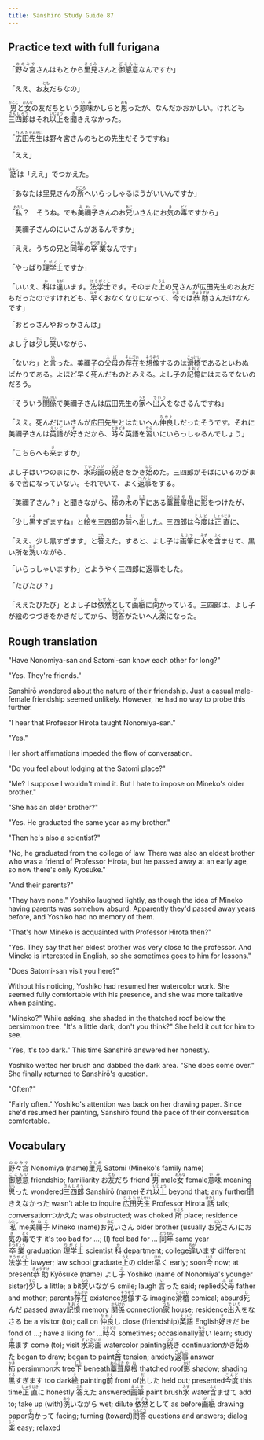 ```yaml
---
title: Sanshiro Study Guide 87
---
```


## Practice text with full furigana

<p>
「<ruby><rb>野々宮</rb><rt>ののみや</rt></ruby>さんはもとから<ruby><rb>里見</rb><rt>さとみ</rt></ruby>さんと<ruby><rb>御懇意</rb><rt>ごこんい</rt></ruby>なんですか」
</p>

<p>
「ええ。お<ruby><rb>友</rb><rt>とも</rt></ruby>だちなの」
</p>

<p>
<ruby><rb>男</rb><rt>おとこ</rt></ruby>と<ruby><rb>女</rb><rt>おんな</rt></ruby>の友だちという<ruby><rb>意味</rb><rt>いみ</rt></ruby>かしらと<ruby><rb>思</rb><rt>おも</rt></ruby>ったが、なんだかおかしい。けれども<ruby><rb>三四郎</rb><rt>さんしろう</rt></ruby>はそれ<ruby><rb>以上</rb><rt>いじょう</rt></ruby>を<ruby><rb>聞</rb><rt>き</rt></ruby>きえなかった。
</p>

<p>
「<ruby><rb>広田</rb><rt>ひろた</rt></ruby><ruby><rb>先生</rb><rt>せんせい</rt></ruby>は野々宮さんのもとの先生だそうですね」
</p>

「ええ」

<p>
<ruby><rb>話</rb><rt>はなし</rt></ruby>は「ええ」でつかえた。
</p>

<p>
「あなたは里見さんの<ruby><rb>所</rb><rt>ところ</rt></ruby>へいらっしゃるほうがいいんですか」
</p>

<p>
「<ruby><rb>私</rb><rt>わたし</rt></ruby>？　そうね。でも<ruby><rb>美禰子</rb><rt>みねこ</rt></ruby>さんのお<ruby><rb>兄</rb><rt>あに</rt></ruby>いさんにお<ruby><rb>気</rb><rt>き</rt></ruby>の<ruby><rb>毒</rb><rt>どく</rt></ruby>ですから」
</p>

「美禰子さんのにいさんがあるんですか」

<p>
「ええ。うちの兄と<ruby><rb>同年</rb><rt>どうねん</rt></ruby>の<ruby><rb>卒業</rb><rt>そつぎょう</rt></ruby>なんです」
</p>

<p>
「やっぱり<ruby><rb>理学士</rb><rt>りがくし</rt></ruby>ですか」
</p>

<p>
「いいえ、<ruby><rb>科</rb><rt>か</rt></ruby>は<ruby><rb>違</rb><rt>ちが</rt></ruby>います。<ruby><rb>法学士</rb><rt>ほうがくし</rt></ruby>です。そのまた<ruby><rb>上</rb><rt>うえ</rt></ruby>の兄さんが広田先生のお友だちだったのですけれども、<ruby><rb>早</rb><rt>はや</rt></ruby>くおなくなりになって、<ruby><rb>今</rb><rt>いま</rt></ruby>では<ruby><rb>恭助</rb><rt>きょうすけ</rt></ruby>さんだけなんです」
</p>

「おとっさんやおっかさんは」

<p>
よし<ruby><rb>子</rb><rt>こ</rt></ruby>は<ruby><rb>少</rb><rt>すこ</rt></ruby>し<ruby><rb>笑</rb><rt>わら</rt></ruby>いながら、
</p>

<p>
「ないわ」と<ruby><rb>言</rb><rt>い</rt></ruby>った。美禰子の<ruby><rb>父母</rb><rt>ふぼ</rt></ruby>の<ruby><rb>存在</rb><rt>そんざい</rt></ruby>を<ruby><rb>想像</rb><rt>そうぞう</rt></ruby>するのは<ruby><rb>滑稽</rb><rt>こっけい</rt></ruby>であるといわぬばかりである。よほど早く<ruby><rb>死</rb><rt>し</rt></ruby>んだものとみえる。よし子の<ruby><rb>記憶</rb><rt>きおく</rt></ruby>にはまるでないのだろう。
</p>

<p>
「そういう<ruby><rb>関係</rb><rt>かんけい</rt></ruby>で美禰子さんは広田先生の<ruby><rb>家</rb><rt>うち</rt></ruby>へ<ruby><rb>出入</rb><rt>でいり</rt></ruby>をなさるんですね」
</p>

<p>
「ええ。死んだにいさんが広田先生とはたいへん<ruby><rb>仲良</rb><rt>なかよ</rt></ruby>しだったそうです。それに美禰子さんは<ruby><rb>英語</rb><rt>えいご</rt></ruby>が<ruby><rb>好</rb><rt>す</rt></ruby>きだから、<ruby><rb>時々</rb><rt>ときどき</rt></ruby>英語を<ruby><rb>習</rb><rt>なら</rt></ruby>いにいらっしゃるんでしょう」
</p>

<p>
「こちらへも<ruby><rb>来</rb><rt>き</rt></ruby>ますか」
</p>

<p>
よし子はいつのまにか、<ruby><rb>水彩画</rb><rt>すいさいが</rt></ruby>の<ruby><rb>続</rb><rt>つづ</rt></ruby>きをかき<ruby><rb>始</rb><rt>はじ</rt></ruby>めた。三四郎がそばにいるのがまるで<ruby><rb>苦</rb><rt>く</rt></ruby>になっていない。それでいて、よく<ruby><rb>返事</rb><rt>へんじ</rt></ruby>をする。
</p>

<p>
「美禰子さん？」と聞きながら、<ruby><rb>柿</rb><rt>かき</rt></ruby>の<ruby><rb>木</rb><rt>き</rt></ruby>の<ruby><rb>下</rb><rt>した</rt></ruby>にある<ruby><rb>藁葺</rb><rt>わらぶき</rt></ruby><ruby><rb>屋根</rb><rt>やね</rt></ruby>に<ruby><rb>影</rb><rt>かげ</rt></ruby>をつけたが、
</p>

<p>
「少し<ruby><rb>黒</rb><rt>くろ</rt></ruby>すぎますね」と<ruby><rb>絵</rb><rt>え</rt></ruby>を三四郎の<ruby><rb>前</rb><rt>まえ</rt></ruby>へ<ruby><rb>出</rb><rt>だ</rt></ruby>した。三四郎は<ruby><rb>今度</rb><rt>こんど</rt></ruby>は<ruby><rb>正直</rb><rt>しょうじき</rt></ruby>に、
</p>

<p>
「ええ、少し黒すぎます」と<ruby><rb>答</rb><rt>こた</rt></ruby>えた。すると、よし子は<ruby><rb>画筆</rb><rt>えふで</rt></ruby>に<ruby><rb>水</rb><rt>みず</rt></ruby>を<ruby><rb>含</rb><rt>ふく</rt></ruby>ませて、黒い所を<ruby><rb>洗</rb><rt>あら</rt></ruby>いながら、
</p>

「いらっしゃいますわ」とようやく三四郎に返事をした。

「たびたび？」

<p>
「ええたびたび」とよし子は<ruby><rb>依然</rb><rt>いぜん</rt></ruby>として<ruby><rb>画紙</rb><rt>がし</rt></ruby>に<ruby><rb>向</rb><rt>む</rt></ruby>かっている。三四郎は、よし子が絵のつづきをかきだしてから、<ruby><rb>問答</rb><rt>もんどう</rt></ruby>がたいへん<ruby><rb>楽</rb><rt>らく</rt></ruby>になった。
</p>


## Rough translation

"Have Nonomiya-san and Satomi-san know each other for long?" 

"Yes. They're friends."

Sanshirō wondered about the nature of their friendship. Just a casual male-female friendship seemed unlikely. However, he had no way to probe this further.

"I hear that Professor Hirota taught Nonomiya-san."

"Yes."

Her short affirmations impeded the flow of conversation.

"Do you feel about lodging at the Satomi place?"

"Me? I suppose I wouldn't mind it. But I hate to impose on Mineko's older brother."

"She has an older brother?"

"Yes. He graduated the same year as my brother."

"Then he's also a scientist?"

"No, he graduated from the college of law. There was also an eldest brother who was a friend of Professor Hirota, but he passed away at an early age, so now there's only Kyōsuke."

"And their parents?"

"They have none." Yoshiko laughed lightly, as though the idea of Mineko having parents was somehow absurd. Apparently they'd passed away years before, and Yoshiko had no memory of them.

"That's how Mineko is acquainted with Professor Hirota then?"

"Yes. They say that her eldest brother was very close to the professor. And Mineko is interested in English, so she sometimes goes to him for lessons."

"Does Satomi-san visit you here?"

Without his noticing, Yoshiko had resumed her watercolor work. She seemed fully comfortable with his presence, and she was more talkative when painting.

"Mineko?" While asking, she shaded in the thatched roof below the persimmon tree. "It's a little dark, don't you think?" She held it out for him to see.

"Yes, it's too dark." This time Sanshirō answered her honestly.

Yoshiko wetted her brush and dabbed the dark area. "She does come over." She finally returned to Sanshirō's question.

"Often?"

"Fairly often." Yoshiko's attention was back on her drawing paper. Since she'd resumed her painting, Sanshirō found the pace of their conversation comfortable.    


## Vocabulary

<p>
<span class="vocabstudy"><ruby><rb>野々宮</rb><rt>ののみや</rt></ruby>&nbsp;Nonomiya (name)</span><span class="vocabstudy"><ruby><rb>里見</rb><rt>さとみ</rt></ruby>&nbsp;Satomi (Mineko's family name)</span><span class="vocabstudy"><ruby><rb>御懇意</rb><rt>ごこんい</rt></ruby>&nbsp;friendship; familiarity</span>
<span class="vocabstudy">お<ruby><rb>友</rb><rt>とも</rt></ruby>だち&nbsp;friend</span>
<span class="vocabstudy"><ruby><rb>男</rb><rt>おとこ</rt></ruby>&nbsp;male</span><span class="vocabstudy"><ruby><rb>女</rb><rt>おんな</rt></ruby>&nbsp;female</span><span class="vocabstudy"><ruby><rb>意味</rb><rt>いみ</rt></ruby>&nbsp;meaning</span><span class="vocabstudy"><ruby><rb>思</rb><rt>おも</rt></ruby>った&nbsp;wondered</span><span class="vocabstudy"><ruby><rb>三四郎</rb><rt>さんしろう</rt></ruby>&nbsp;Sanshirō (name)</span><span class="vocabstudy">それ<ruby><rb>以上</rb><rt>いじょう</rt></ruby>&nbsp;beyond that; any further</span><span class="vocabstudy"><ruby><rb>聞</rb><rt>き</rt></ruby>きえなかった&nbsp;wasn't able to inquire</span>
<span class="vocabstudy"><ruby><rb>広田</rb><rt>ひろた</rt></ruby><ruby><rb>先生</rb><rt>せんせい</rt></ruby>&nbsp;Professor Hirota</span>
<span class="vocabstudy"><ruby><rb>話</rb><rt>はなし</rt></ruby>&nbsp;talk; conversation</span><span class="vocabstudy">つかえた&nbsp;was obstructed; was choked</span>
<span class="vocabstudy"><ruby><rb>所</rb><rt>ところ</rt></ruby>&nbsp;place; residence</span>
<span class="vocabstudy"><ruby><rb>私</rb><rt>わたし</rt></ruby>&nbsp;me</span><span class="vocabstudy"><ruby><rb>美禰子</rb><rt>みねこ</rt></ruby>&nbsp;Mineko (name)</span><span class="vocabstudy">お<ruby><rb>兄</rb><rt>あに</rt></ruby>いさん&nbsp;older brother (usually お<ruby><rb>兄</rb><rt>にい</rt></ruby>さん)</span><span class="vocabstudy">にお<ruby><rb>気</rb><rt>き</rt></ruby>の<ruby><rb>毒</rb><rt>どく</rt></ruby>です&nbsp;it's too bad for ...; (I) feel bad for ...</span>
<span class="vocabstudy"><ruby><rb>同年</rb><rt>どうねん</rt></ruby>&nbsp;same year</span><span class="vocabstudy"><ruby><rb>卒業</rb><rt>そつぎょう</rt></ruby>&nbsp;graduation</span>
<span class="vocabstudy"><ruby><rb>理学士</rb><rt>りがくし</rt></ruby>&nbsp;scientist</span>
<span class="vocabstudy"><ruby><rb>科</rb><rt>か</rt></ruby>&nbsp;department; college</span><span class="vocabstudy"><ruby><rb>違</rb><rt>ちが</rt></ruby>います&nbsp;different</span><span class="vocabstudy"><ruby><rb>法学士</rb><rt>ほうがくし</rt></ruby>&nbsp;lawyer; law school graduate</span><span class="vocabstudy"><ruby><rb>上</rb><rt>うえ</rt></ruby>の&nbsp;older</span><span class="vocabstudy"><ruby><rb>早</rb><rt>はや</rt></ruby>く&nbsp;early; soon</span><span class="vocabstudy"><ruby><rb>今</rb><rt>いま</rt></ruby>&nbsp;now; at present</span><span class="vocabstudy"><ruby><rb>恭助</rb><rt>きょうすけ</rt></ruby>&nbsp;Kyōsuke (name)</span>
<span class="vocabstudy">よし<ruby><rb>子</rb><rt>こ</rt></ruby>&nbsp;Yoshiko (name of Nonomiya's younger sister)</span><span class="vocabstudy"><ruby><rb>少</rb><rt>すこ</rt></ruby>し&nbsp;a little; a bit</span><span class="vocabstudy"><ruby><rb>笑</rb><rt>わら</rt></ruby>いながら&nbsp;smile; laugh</span>
<span class="vocabstudy"><ruby><rb>言</rb><rt>い</rt></ruby>った&nbsp;said; replied</span><span class="vocabstudy"><ruby><rb>父母</rb><rt>ふぼ</rt></ruby>&nbsp;father and mother; parents</span><span class="vocabstudy"><ruby><rb>存在</rb><rt>そんざい</rt></ruby>&nbsp;existence</span><span class="vocabstudy"><ruby><rb>想像</rb><rt>そうぞう</rt></ruby>する&nbsp;imagine</span><span class="vocabstudy"><ruby><rb>滑稽</rb><rt>こっけい</rt></ruby>&nbsp;comical; absurd</span><span class="vocabstudy"><ruby><rb>死</rb><rt>し</rt></ruby>んだ&nbsp;passed away</span><span class="vocabstudy"><ruby><rb>記憶</rb><rt>きおく</rt></ruby>&nbsp;memory</span>
<span class="vocabstudy"><ruby><rb>関係</rb><rt>かんけい</rt></ruby>&nbsp;connection</span><span class="vocabstudy"><ruby><rb>家</rb><rt>うち</rt></ruby>&nbsp;house; residence</span><span class="vocabstudy"><ruby><rb>出入</rb><rt>でいり</rt></ruby>をなさる&nbsp;be a visitor (to); call on</span>
<span class="vocabstudy"><ruby><rb>仲良</rb><rt>なかよ</rt></ruby>し&nbsp;close (friendship)</span><span class="vocabstudy"><ruby><rb>英語</rb><rt>えいご</rt></ruby>&nbsp;English</span><span class="vocabstudy"><ruby><rb>好</rb><rt>す</rt></ruby>きだ&nbsp;be fond of ...; have a liking for ...</span><span class="vocabstudy"><ruby><rb>時々</rb><rt>ときどき</rt></ruby>&nbsp;sometimes; occasionally</span><span class="vocabstudy"><ruby><rb>習</rb><rt>なら</rt></ruby>い&nbsp;learn; study</span>
<span class="vocabstudy"><ruby><rb>来</rb><rt>き</rt></ruby>ます&nbsp;come (to); visit</span>
<span class="vocabstudy"><ruby><rb>水彩画</rb><rt>すいさいが</rt></ruby>&nbsp;watercolor painting</span><span class="vocabstudy"><ruby><rb>続</rb><rt>つづ</rt></ruby>き&nbsp;continuation</span><span class="vocabstudy">かき<ruby><rb>始</rb><rt>はじ</rt></ruby>めた&nbsp;began to draw; began to paint</span><span class="vocabstudy"><ruby><rb>苦</rb><rt>く</rt></ruby>&nbsp;tension; anxiety</span><span class="vocabstudy"><ruby><rb>返事</rb><rt>へんじ</rt></ruby>&nbsp;answer</span>
<span class="vocabstudy"><ruby><rb>柿</rb><rt>かき</rt></ruby>&nbsp;persimmon</span><span class="vocabstudy"><ruby><rb>木</rb><rt>き</rt></ruby>&nbsp;tree</span><span class="vocabstudy"><ruby><rb>下</rb><rt>した</rt></ruby>&nbsp;beneath</span><span class="vocabstudy"><ruby><rb>藁葺</rb><rt>わらぶき</rt></ruby><ruby><rb>屋根</rb><rt>やね</rt></ruby>&nbsp;thatched roof</span><span class="vocabstudy"><ruby><rb>影</rb><rt>かげ</rt></ruby>&nbsp;shadow; shading</span>
<span class="vocabstudy"><ruby><rb>黒</rb><rt>くろ</rt></ruby>すぎます&nbsp;too dark</span><span class="vocabstudy"><ruby><rb>絵</rb><rt>え</rt></ruby>&nbsp;painting</span><span class="vocabstudy"><ruby><rb>前</rb><rt>まえ</rt></ruby>&nbsp;front of</span><span class="vocabstudy"><ruby><rb>出</rb><rt>だ</rt></ruby>した&nbsp;held out; presented</span><span class="vocabstudy"><ruby><rb>今度</rb><rt>こんど</rt></ruby>&nbsp;this time</span><span class="vocabstudy"><ruby><rb>正直</rb><rt>しょうじき</rt></ruby>に&nbsp;honestly</span>
<span class="vocabstudy"><ruby><rb>答</rb><rt>こた</rt></ruby>えた&nbsp;answered</span><span class="vocabstudy"><ruby><rb>画筆</rb><rt>えふで</rt></ruby>&nbsp;paint brush</span><span class="vocabstudy"><ruby><rb>水</rb><rt>みず</rt></ruby>&nbsp;water</span><span class="vocabstudy"><ruby><rb>含</rb><rt>ふく</rt></ruby>ませて&nbsp;add to; take up (with)</span><span class="vocabstudy"><ruby><rb>洗</rb><rt>あら</rt></ruby>いながら&nbsp;wet; dilute</span>
<span class="vocabstudy"><ruby><rb>依然</rb><rt>いぜん</rt></ruby>として&nbsp;as before</span><span class="vocabstudy"><ruby><rb>画紙</rb><rt>がし</rt></ruby>&nbsp;drawing paper</span><span class="vocabstudy"><ruby><rb>向</rb><rt>む</rt></ruby>かって&nbsp;facing; turning (toward)</span><span class="vocabstudy"><ruby><rb>問答</rb><rt>もんどう</rt></ruby>&nbsp;questions and answers; dialog</span><span class="vocabstudy"><ruby><rb>楽</rb><rt>らく</rt></ruby>&nbsp;easy; relaxed</span>
</p>
